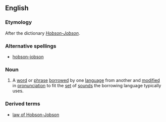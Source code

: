 {{wikipedia}}
==English==
===Etymology===
After the dictionary [[w:Hobson-Jobson|''Hobson-Jobson'']].
{{rfv}}

===Alternative spellings===
*[[hobson-jobson]]
===Noun===
{{en-noun|s}}
#A [[word]] or [[phrase]] [[borrow]]ed by one [[language]] from another and [[modify|modified]] in [[pronunciation]] to fit the [[set]] of [[sound]]s the borrowing language typically uses.
===Derived terms===
*[[law of Hobson-Jobson]]